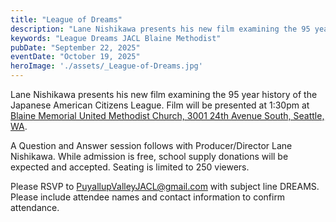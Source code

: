 ```yaml
---
title: "League of Dreams"
description: "Lane Nishikawa presents his new film examining the 95 year history of the Japanese American Citizens League on September 22nd at Blaine Memorial United Methodist Church"
keywords: "League Dreams JACL Blaine Methodist"
pubDate: "September 22, 2025"
eventDate: "October 19, 2025"
heroImage: './assets/_League-of-Dreams.jpg'
---
```


Lane Nishikawa presents his new film examining the 95 year history of the Japanese American Citizens League. 
Film will be presented at 1:30pm at <a href="https://blaineonline.org/">Blaine Memorial United Methodist Church, 3001 24th Avenue South, Seattle, WA</a>. 

A Question and Answer session follows with Producer/Director Lane Nishikawa. While admission is free, school supply donations will be expected and accepted. Seating is limited to 250 viewers.

Please RSVP to [PuyallupValleyJACL@gmail.com](mailto:PuyallupValleyJACL@gmail.com?subject=DREAMS) with subject line DREAMS. Please include attendee names and contact information to confirm attendance.
